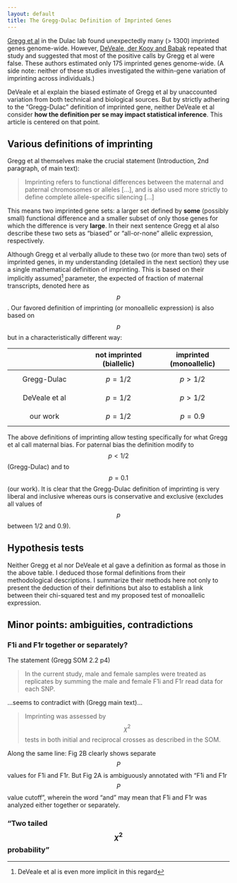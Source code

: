 ```yaml
---
layout: default
title: The Gregg-Dulac Definition of Imprinted Genes
---
```


[Gregg et al][gregg] in the Dulac lab found unexpectedly many (> 1300) imprinted genes genome-wide.  However, [DeVeale, der Kooy and Babak][deveale] repeated that study and suggested that most of the positive calls by Gregg et al were false.  These authors estimated only 175 imprinted genes genome-wide.  (A side note: neither of these studies investigated the within-gene variation of imprinting across individuals.)

DeVeale et al explain the biased estimate of Gregg et al by unaccounted variation from both technical and biological sources.  But by strictly adhering to the "Gregg-Dulac" definition of imprinted gene, neither DeVeale et al consider **how the definition per se may impact statistical inference**.  This article is centered on that point. 


## Various definitions of imprinting

Gregg et al themselves make the crucial statement (Introduction, 2nd paragraph, of main text):

> Imprinting refers to functional differences between the maternal and paternal chromosomes or alleles [...], and is also used more strictly to define complete allele-specific silencing [...]

This means two imprinted gene sets: a larger set defined by **some** (possibly small) functional difference and a smaller subset of only those genes for which the difference is very **large**.  In their next sentence Gregg et al also describe these two sets as "biased" or "all-or-none" allelic expression, respectively.

Although Gregg et al verbally allude to these two (or more than two) sets of imprinted genes, in my understanding (detailed in the next section) they use a single mathematical definition of imprinting.  This is based on their implicitly assumed[^1] parameter, the expected of fraction of maternal transcripts, denoted here as $$p$$.  Our favored definition of imprinting (or monoallelic expression) is also based on $$p$$ but in a characteristically different way:

|                             | not imprinted (biallelic)   |  imprinted (monoallelic)    |
|:---------------------------:|:---------------------------:|:---------------------------:|
|    Gregg-Dulac              |     $$p=1/2$$               |        $$p>1/2$$            |
|    DeVeale et al            |     $$p=1/2$$               |        $$p>1/2$$            |
|    our work                 |     $$p=1/2$$               |        $$p=0.9$$            |

The above definitions of imprinting allow testing specifically for what Gregg et al call maternal bias.  For paternal bias the definition modify to $$p<1/2$$ (Gregg-Dulac) and to $$p=0.1$$ (our work).  It is clear that the Gregg-Dulac definition of imprinting is very liberal and inclusive whereas ours is conservative and exclusive (excludes all values of $$p$$ between 1/2 and 0.9).


## Hypothesis tests

Neither Gregg et al nor DeVeale et al gave a definition as formal as those in the above table.  I deduced those formal definitions from their methodological descriptions.  I summarize their methods here not only to present the deduction of their definitions but also to establish a link between their chi-squared test and my proposed test of monoallelic expression.

## Minor points: ambiguities, contradictions

###  F1i and F1r together or separately?

The statement (Gregg SOM 2.2 p4)

> In the current study,
male and female samples were treated as replicates by summing the male and
female F1i and F1r read data for each SNP.

...seems to contradict with (Gregg main text)...

> Imprinting was assessed by $$\chi^2$$ tests in both initial and reciprocal crosses as described in the SOM.

Along the same line: Fig 2B clearly shows separate $$P$$ values for F1i and F1r.  But Fig 2A is ambiguously annotated with "F1i and F1r $$P$$ value cutoff", wherein the word "and" may mean that F1i and F1r was analyzed either together or separately.


### "Two tailed $$\chi^2$$ probability"

[gregg]: http://www.ncbi.nlm.nih.gov/pmc/articles/PMC3005244/#SD13
[deveale]: http://journals.plos.org/plosgenetics/article?id=10.1371/journal.pgen.1002600
[^1]: DeVeale et al is even more implicit in this regard
